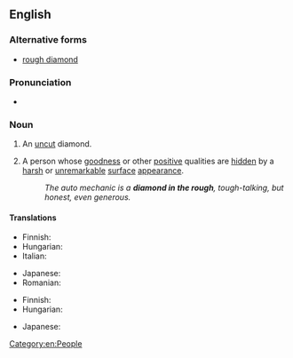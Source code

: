 ==English==

===Alternative forms===
* [[rough diamond]]

===Pronunciation===
* {{audio|en|en-au-diamond in the rough.ogg|Audio (AU)}}

===Noun===
{{en-noun|head=[[diamond]] [[in the rough]]|diamonds in the rough}}

# An [[uncut]] diamond.
# {{lb|en|idiomatic}} A person whose [[goodness]] or other [[positive]] qualities are [[hidden]] by a [[harsh]] or [[unremarkable]] [[surface]] [[appearance]].
#: ''The auto mechanic is a '''diamond in the rough''', tough-talking, but honest, even generous.''

====Translations====
{{trans-top|uncut diamond}}
* Finnish: {{t|fi|raakatimantti}}
* Hungarian: {{t|hu|csiszolatlan gyémánt}}
* Italian: {{t|it|diamante grezzo|m}}
{{trans-mid}}
* Japanese: {{t|ja|原石|tr=genseki}}
* Romanian: {{t|ro|diamant brut|n}}
{{trans-bottom}}

{{trans-top|person with hidden qualities}}
* Finnish: {{t+|fi|nallekarhu}} {{qualifier|of male only}}
* Hungarian: {{t|hu|csiszolatlan gyémánt}}
{{trans-mid}}
* Japanese: {{t|ja|原石|tr=genseki}}
{{trans-bottom}}

[[Category:en:People]]